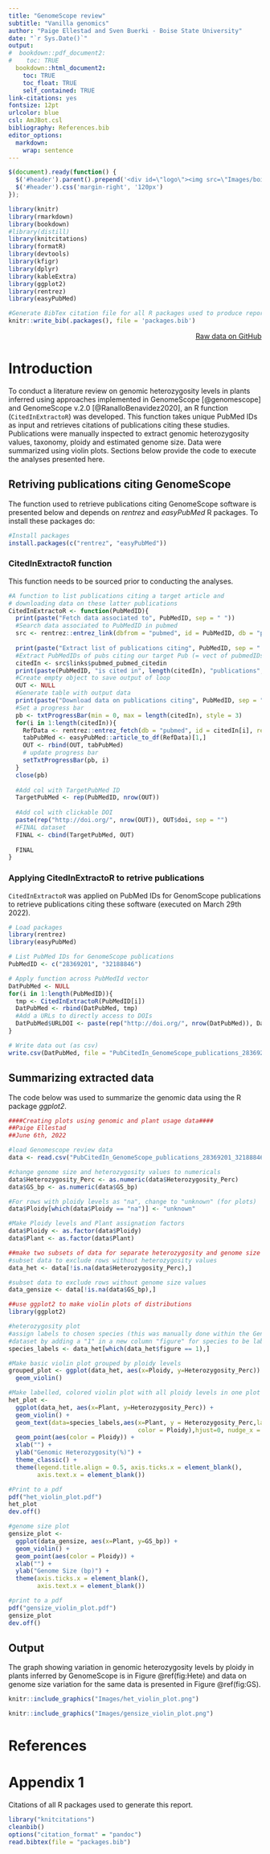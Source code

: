 ```yaml
---
title: "GenomeScope review"
subtitle: "Vanilla genomics"
author: "Paige Ellestad and Sven Buerki - Boise State University"
date: "`r Sys.Date()`"
output:
#  bookdown::pdf_document2:
#    toc: TRUE
  bookdown::html_document2: 
    toc: TRUE
    toc_float: TRUE
    self_contained: TRUE
link-citations: yes
fontsize: 12pt
urlcolor: blue
csl: AmJBot.csl
bibliography: References.bib
editor_options: 
  markdown: 
    wrap: sentence
---
```


```js
$(document).ready(function() {
  $('#header').parent().prepend('<div id=\"logo\"><img src=\"Images/boisestate-primarylogo-2color-rgb.png\" style=\"position:absolute; top:0; right:0; padding:10px; height:120px\"></div>');
  $('#header').css('margin-right', '120px')
});
```

```r
library(knitr)
library(rmarkdown)
library(bookdown)
#library(distill)
library(knitcitations)
library(formatR)
library(devtools)
library(kfigr)
library(dplyr)
library(kableExtra)
library(ggplot2)
library(rentrez)
library(easyPubMed)

#Generate BibTex citation file for all R packages used to produce report
knitr::write_bib(.packages(), file = 'packages.bib')
```

<div style="text-align: right"> [Raw data on GitHub](https://github.com/svenbuerki/VanillaGenomicsCode) </div>

<!-- The website is here: https://svenbuerki.github.io/VanillaGenomicsCode/ -->

# Introduction

To conduct a literature review on genomic heterozygosity levels in plants inferred using approaches implemented in GenomeScope [@genomescope] and GenomeScope v.2.0 [@RanalloBenavidez2020], an R function (`CitedInExtractoR`) was developed. This function takes unique PubMed IDs as input and retrieves citations of publications citing these studies. Publications were manually inspected to extract genomic heterozygosity values, taxonomy, ploidy and estimated genome size. Data were summarized using violin plots. Sections below provide the code to execute the analyses presented here.

## Retriving publications citing GenomeScope

The function used to retrieve publications citing GenomeScope software is presented below and depends on *rentrez* and *easyPubMed* R packages. To install these packages do:

```r
#Install packages
install.packages(c("rentrez", "easyPubMed"))
```

### CitedInExtractoR function

This function needs to be sourced prior to conducting the analyses.

```r
#A function to list publications citing a target article and 
# downloading data on these latter publications
CitedInExtractoR <- function(PubMedID){
  print(paste("Fetch data associated to", PubMedID, sep = " "))
  #Search data associated to PubMedID in pubmed
  src <- rentrez::entrez_link(dbfrom = "pubmed", id = PubMedID, db = "pubmed")
  
  print(paste("Extract list of publications citing", PubMedID, sep = " "))
  #Extract PubMedIDs of pubs citing our target Pub (= vect of pubmedIDs)
  citedIn <- src$links$pubmed_pubmed_citedin
  print(paste(PubMedID, "is cited in", length(citedIn), "publications", sep = " "))
  #Create empty object to save output of loop
  OUT <- NULL
  #Generate table with output data
  print(paste("Download data on publications citing", PubMedID, sep = " "))
  #Set a progress bar
  pb <- txtProgressBar(min = 0, max = length(citedIn), style = 3)
  for(i in 1:length(citedIn)){
    RefData <- rentrez::entrez_fetch(db = "pubmed", id = citedIn[i], rettype = "xml")
    tabPubMed <- easyPubMed::article_to_df(RefData)[1,]
    OUT <- rbind(OUT, tabPubMed)
    # update progress bar
    setTxtProgressBar(pb, i)
  }
  close(pb)
  
  #Add col with TargetPubMed ID
  TargetPubMed <- rep(PubMedID, nrow(OUT))
  
  #Add col with clickable DOI
  paste(rep("http://doi.org/", nrow(OUT)), OUT$doi, sep = "")
  #FINAL dataset
  FINAL <- cbind(TargetPubMed, OUT)
  
  FINAL
}
```

### Applying CitedInExtractoR to retrive publications

`CitedInExtractoR` was applied on PubMed IDs for GenomScope publications to retrieve publications citing these software (executed on March 29th 2022).

```r
# Load packages
library(rentrez)
library(easyPubMed)

# List PubMed IDs for GenomeScope publications
PubMedID <- c("28369201", "32188846")

# Apply function across PubMedId vector
DatPubMed <- NULL
for(i in 1:length(PubMedID)){
  tmp <- CitedInExtractoR(PubMedID[i])
  DatPubMed <- rbind(DatPubMed, tmp)
  #Add a URLs to directly access to DOIs
  DatPubMed$URLDOI <- paste(rep("http://doi.org/", nrow(DatPubMed)), DatPubMed$doi, sep = "")
}

# Write data out (as csv)
write.csv(DatPubMed, file = "PubCitedIn_GenomeScope_publications_28369201_32188846_29March2022.csv", row.names = F, quote=T)
```

## Summarizing extracted data 

The code below was used to summarize the genomic data using the R package *ggplot2*.

```r
####Creating plots using genomic and plant usage data####
##Paige Ellestad
##June 6th, 2022

#load Genomescope review data
data <- read.csv("PubCitedIn_GenomeScope_publications_28369201_32188846_29March2022 - PubCitedIn_GenomeScope_publications_28369201_32188846_29March2022.csv")

#change genome size and heterozygosity values to numericals
data$Heterozygosity_Perc <- as.numeric(data$Heterozygosity_Perc)
data$GS_bp <- as.numeric(data$GS_bp)

#For rows with ploidy levels as "na", change to "unknown" (for plots)
data$Ploidy[which(data$Ploidy == "na")] <- "unknown"

#Make Ploidy levels and Plant assignation factors
data$Ploidy <- as.factor(data$Ploidy)
data$Plant <- as.factor(data$Plant)

##make two subsets of data for separate heterozygosity and genome size plots
#subset data to exclude rows without heterozygosity values
data_het <- data[!is.na(data$Heterozygosity_Perc),]

#subset data to exclude rows without genome size values
data_gensize <- data[!is.na(data$GS_bp),]

##use ggplot2 to make violin plots of distributions
library(ggplot2)

#heterozygosity plot
#assign labels to chosen species (this was manually done within the Genomescope review 
#dataset by adding a "1" in a new column "figure" for species to be labelled within the plot)
species_labels <- data_het[which(data_het$figure == 1),]

#Make basic violin plot grouped by ploidy levels
grouped_plot <- ggplot(data_het, aes(x=Ploidy, y=Heterozygosity_Perc)) + 
  geom_violin() 

#Make labelled, colored violin plot with all ploidy levels in one plot
het_plot <- 
  ggplot(data_het, aes(x=Plant, y=Heterozygosity_Perc)) + 
  geom_violin() +
  geom_text(data=species_labels,aes(x=Plant, y = Heterozygosity_Perc,label=Species, 
                                    color = Ploidy),hjust=0, nudge_x = .01, vjust=.35, size= 3)+
  geom_point(aes(color = Ploidy)) +
  xlab("") +
  ylab("Genomic Heterozygosity(%)") +
  theme_classic() +
  theme(legend.title.align = 0.5, axis.ticks.x = element_blank(),
        axis.text.x = element_blank())

#Print to a pdf
pdf("het_violin_plot.pdf")
het_plot
dev.off()

#genome size plot
gensize_plot <- 
  ggplot(data_gensize, aes(x=Plant, y=GS_bp)) + 
  geom_violin() +
  geom_point(aes(color = Ploidy)) + 
  xlab("") +
  ylab("Genome Size (bp)") +
  theme(axis.ticks.x = element_blank(),
        axis.text.x = element_blank())

#print to a pdf
pdf("gensize_violin_plot.pdf")
gensize_plot
dev.off()
```

## Output

The graph showing variation in genomic heterozygosity levels by ploidy in plants inferred by GenomeScope is in Figure \@ref(fig:Hete) and data on genome size variation for the same data is presented in Figure \@ref(fig:GS).

```r
knitr::include_graphics("Images/het_violin_plot.png")
```

```r
knitr::include_graphics("Images/gensize_violin_plot.png")
```


# References

<div id="refs"></div>

# Appendix 1 {.appendix}

Citations of all R packages used to generate this report. 

```r
library("knitcitations")
cleanbib()
options("citation_format" = "pandoc")
read.bibtex(file = "packages.bib")
``` 
